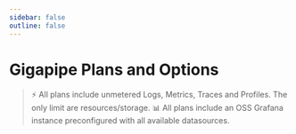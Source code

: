 ```yaml
---
sidebar: false
outline: false
---
```



# Gigapipe Plans and Options

> ⚡ All plans include unmetered Logs, Metrics, Traces and Profiles. The only limit are resources/storage.
> 📊 All plans include an OSS Grafana instance preconfigured with all available datasources.

<PricingCalculator />
